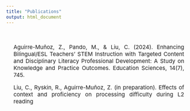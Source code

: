 ```yaml
---
title: "Publications"
output: html_document
---
```


<style type="text/css">
.title {
  display: none;
}
</style>

<div class="row" style="text-align: justify; font-size:15px;  text-justify: inter-word; padding-top: 20px;padding-left: 20px;padding-right: 20px">

Aguirre-Muñoz, Z., Pando, M., & Liu, C. (2024). Enhancing Bilingual/ESL Teachers’ STEM Instruction with Targeted Content and Disciplinary Literacy Professional Development: A Study on Knowledge and Practice Outcomes. Education Sciences, 14(7), 745.

Liu, C., Ryskin, R., Aguirre-Muñoz, Z. (in preparation). Effects of context and proficiency on processing difficulty during L2 reading
